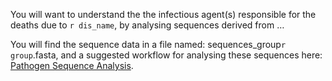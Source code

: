 You will want to understand the the infectious agent(s) responsible for the deaths due to `r dis_name`, by analysing sequences derived from ... 

You will find the sequence data in a file named: sequences_group`r group`.fasta, and a suggested workflow for analysing these sequences here: [Pathogen Sequence Analysis](Data_16S.qmd).